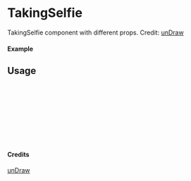 
<Meta of={TakingSelfie} title="unDraw/TakingSelfie" />

# TakingSelfie

TakingSelfie component with different props.
Credit: [unDraw](https://undraw.co/illustrations)

#### Example

<Canvas of={TakingSelfie.Primary} />

## Usage

```ts
import { TakingSelfie } from "yadl-ui";

const Example = () => {
  return (
      <TakingSelfie />
  );
};

export default Example;
```

#### Credits
[unDraw](https://undraw.co/illustrations)
